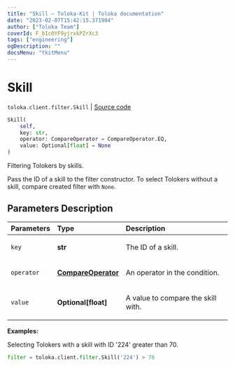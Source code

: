 ```yaml
---
title: "Skill — Toloka-Kit | Toloka documentation"
date: "2023-02-07T15:42:15.371904"
author: ["Toloka Team"]
coverId: F_bIcOYF9yjrxkPZrXc3
tags: ["engineering"]
ogDescription: ""
docsMenu: "tkitMenu"
---
```


# Skill
`toloka.client.filter.Skill` | [Source code](https://github.com/Toloka/toloka-kit/blob/v1.1.3/src/client/filter.py#L227)

```python
Skill(
    self,
    key: str,
    operator: CompareOperator = CompareOperator.EQ,
    value: Optional[float] = None
)
```

Filtering Tolokers by skills.

Pass the ID of a skill to the filter constructor.
To select Tolokers without a skill, compare created filter with `None`.

## Parameters Description

| Parameters | Type | Description |
| :----------| :----| :-----------|
`key`|**str**|<p>The ID of a skill.</p>
`operator`|**[CompareOperator](/docs/toloka-kit/reference/toloka.client.primitives.operators.CompareOperator)**|<p>An operator in the condition.</p>
`value`|**Optional\[float\]**|<p>A value to compare the skill with.</p>

**Examples:**

Selecting Tolokers with a skill with ID '224' greater than 70.
```python
filter = toloka.client.filter.Skill('224') > 70
```
